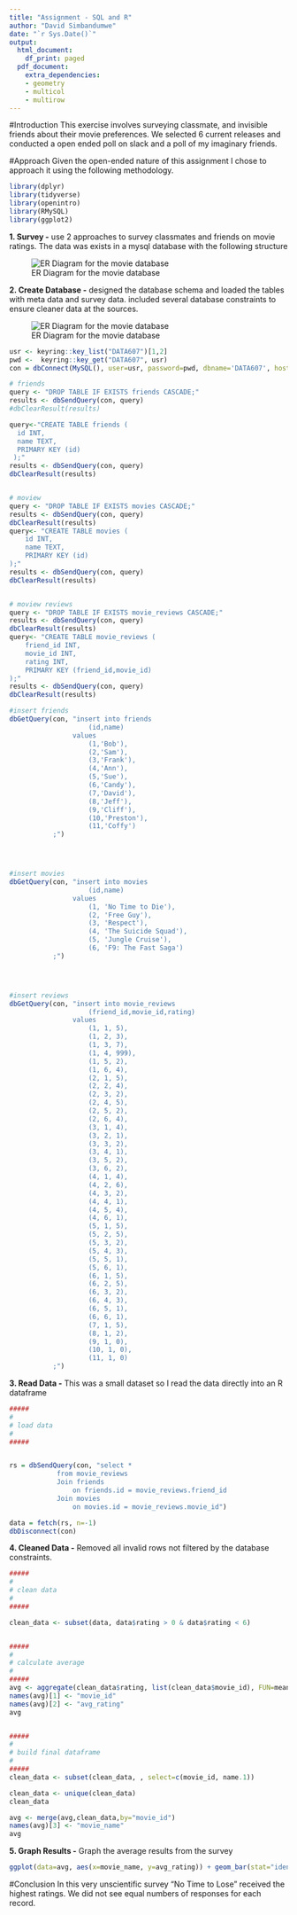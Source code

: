 ```yaml
---
title: "Assignment - SQL and R"
author: "David Simbandumwe"
date: "`r Sys.Date()`"
output:
  html_document:
    df_print: paged
  pdf_document:
    extra_dependencies:
    - geometry
    - multicol
    - multirow
---
```


#Introduction
This exercise involves surveying classmate, and invisible friends about their movie preferences. We selected 6 current releases and conducted a open ended poll on slack and a poll of my imaginary friends. 




#Approach
Given the open-ended nature of this assignment I chose to approach it using the following methodology.





```r
library(dplyr)
library(tidyverse)
library(openintro)
library(RMySQL)
library(ggplot2)

```



**1. Survey -** use 2 approaches to survey classmates and friends on movie ratings. The data was exists in a mysql database with the following structure

![ER Diagram for the movie database](images/Polls.png)

**2. Create Database -** designed the database schema and loaded the tables with meta data and survey data. included several database constraints to ensure cleaner data at the sources.

![ER Diagram for the movie database](images/Database_ER.png)
```r
usr <- keyring::key_list("DATA607")[1,2]
pwd <-  keyring::key_get("DATA607", usr)
con = dbConnect(MySQL(), user=usr, password=pwd, dbname='DATA607', host='localhost')

```



```r

# friends
query <- "DROP TABLE IF EXISTS friends CASCADE;"
results <- dbSendQuery(con, query)
#dbClearResult(results)

query<-"CREATE TABLE friends (
  id INT,
  name TEXT,
  PRIMARY KEY (id)
 );"
results <- dbSendQuery(con, query)
dbClearResult(results)


# moview
query <- "DROP TABLE IF EXISTS movies CASCADE;"
results <- dbSendQuery(con, query)
dbClearResult(results)
query<- "CREATE TABLE movies (
    id INT,
    name TEXT,
    PRIMARY KEY (id)
);"
results <- dbSendQuery(con, query)
dbClearResult(results)


# moview reviews
query <- "DROP TABLE IF EXISTS movie_reviews CASCADE;"
results <- dbSendQuery(con, query)
dbClearResult(results)
query<- "CREATE TABLE movie_reviews (
    friend_id INT,
    movie_id INT,
    rating INT,
    PRIMARY KEY (friend_id,movie_id)
);"
results <- dbSendQuery(con, query)
dbClearResult(results)


```



```r


#insert friends
dbGetQuery(con, "insert into friends 
                    (id,name) 
                values 
                    (1,'Bob'),
                    (2,'Sam'),
                    (3,'Frank'),
                    (4,'Ann'),
                    (5,'Sue'),
                    (6,'Candy'),
                    (7,'David'),
                    (8,'Jeff'),
                    (9,'Cliff'),
                    (10,'Preston'),
                    (11,'Coffy')
           ;")




#insert movies
dbGetQuery(con, "insert into movies 
                    (id,name) 
                values 
                    (1,	'No Time to Die'),
                    (2,	'Free Guy'),
                    (3,	'Respect'),
                    (4,	'The Suicide Squad'),
                    (5,	'Jungle Cruise'),
                    (6,	'F9: The Fast Saga')
           ;")




#insert reviews
dbGetQuery(con, "insert into movie_reviews 
                    (friend_id,movie_id,rating) 
                values 
                    (1, 1, 5),
                    (1, 2, 3),
                    (1, 3, 7),
                    (1, 4, 999),
                    (1, 5, 2),
                    (1, 6, 4),
                    (2, 1, 5),
                    (2, 2, 4),
                    (2, 3, 2),
                    (2, 4, 5),
                    (2, 5, 2),
                    (2, 6, 4),
                    (3, 1, 4),
                    (3, 2, 1),
                    (3, 3, 2),
                    (3, 4, 1),
                    (3, 5, 2),
                    (3, 6, 2),
                    (4, 1, 4),
                    (4, 2, 6),
                    (4, 3, 2),
                    (4, 4, 1),
                    (4, 5, 4),
                    (4, 6, 1),
                    (5, 1, 5),
                    (5, 2, 5),
                    (5, 3, 2),
                    (5, 4, 3),
                    (5, 5, 1),
                    (5, 6, 1),
                    (6, 1, 5),
                    (6, 2, 5),
                    (6, 3, 2),
                    (6, 4, 3),
                    (6, 5, 1),
                    (6, 6, 1),
                    (7, 1, 5),
                    (8, 1, 2),
                    (9, 1, 0),
                    (10, 1, 0),
                    (11, 1, 0)
           ;")

```






**3. Read Data -** This was a small dataset so I read the data directly into an R dataframe
```r

#####
#
# load data
#
#####


rs = dbSendQuery(con, "select * 
            from movie_reviews
            Join friends 
            	on friends.id = movie_reviews.friend_id
            Join movies
            	on movies.id = movie_reviews.movie_id")

data = fetch(rs, n=-1)
dbDisconnect(con)


```




**4. Cleaned Data -** Removed all invalid rows not filtered by the database constraints. 

```r


#####
#
# clean data
#
#####

clean_data <- subset(data, data$rating > 0 & data$rating < 6) 


#####
#
# calculate average
#
#####
avg <- aggregate(clean_data$rating, list(clean_data$movie_id), FUN=mean) 
names(avg)[1] <- "movie_id"
names(avg)[2] <- "avg_rating"
avg


#####
#
# build final dataframe
#
#####
clean_data <- subset(clean_data, , select=c(movie_id, name.1))

clean_data <- unique(clean_data)
clean_data

avg <- merge(avg,clean_data,by="movie_id")
names(avg)[3] <- "movie_name"
avg


```






**5. Graph Results -** Graph the average results from the survey 

```r

ggplot(data=avg, aes(x=movie_name, y=avg_rating)) + geom_bar(stat="identity") + coord_flip()

```


#Conclusion
In this very unscientific survey "No Time to Lose" received the highest ratings. We did not see equal numbers of responses for each record.




